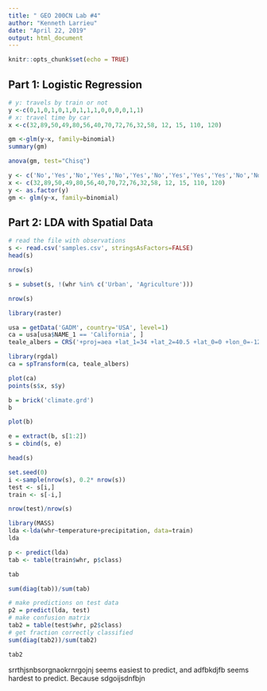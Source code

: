 ```yaml
---
title: " GEO 200CN Lab #4"
author: "Kenneth Larrieu"
date: "April 22, 2019"
output: html_document
---
```


```r
knitr::opts_chunk$set(echo = TRUE)
```

## Part 1: Logistic Regression



```r
# y: travels by train or not
y <-c(0,1,0,1,0,1,0,1,1,1,0,0,0,0,1,1)
# x: travel time by car
x <-c(32,89,50,49,80,56,40,70,72,76,32,58, 12, 15, 110, 120)

gm <-glm(y~x, family=binomial)
summary(gm)
```
```r
anova(gm, test="Chisq")
```

```r
y <- c('No','Yes','No','Yes','No','Yes','No','Yes','Yes','Yes','No','No','No','No','Yes','Yes')
x <- c(32,89,50,49,80,56,40,70,72,76,32,58, 12, 15, 110, 120)
y <- as.factor(y)
gm <- glm(y~x, family=binomial)
```

## Part 2: LDA with Spatial Data

```r
# read the file with observations
s <- read.csv('samples.csv', stringsAsFactors=FALSE)
head(s)
```

```r
nrow(s)
```

```r
s = subset(s, !(whr %in% c('Urban', 'Agriculture')))
```

```r
nrow(s)
```

```r
library(raster)

usa = getData('GADM', country='USA', level=1)
ca = usa[usa$NAME_1 == 'California', ]
teale_albers = CRS('+proj=aea +lat_1=34 +lat_2=40.5 +lat_0=0 +lon_0=-120+x_0=0 +y_0=-4000000 +datum=NAD83 +units=m')

library(rgdal)
ca = spTransform(ca, teale_albers)

plot(ca)
points(s$x, s$y)
```

```r
b = brick('climate.grd')
b
```

```r
plot(b)
```

```r
e = extract(b, s[1:2])
s = cbind(s, e)
```

```r
head(s)
```

```r
set.seed(0)
i <-sample(nrow(s), 0.2* nrow(s))
test <- s[i,]
train <- s[-i,]
```

```r
nrow(test)/nrow(s)
```

```r
library(MASS)
lda <-lda(whr~temperature+precipitation, data=train)
lda
```


```r
p <- predict(lda)
tab <- table(train$whr, p$class)
```

```r
tab
```

```r
sum(diag(tab))/sum(tab)
```

```r
# make predictions on test data
p2 = predict(lda, test)
# make confusion matrix
tab2 = table(test$whr, p2$class)
# get fraction correctly classified
sum(diag(tab2))/sum(tab2)
```


```r
tab2
```

srrthjsnbsorgnaokrnrgojnj seems easiest to predict, and adfbkdjfb seems hardest to predict. Because sdgoijsdnfbjn

```r

```

